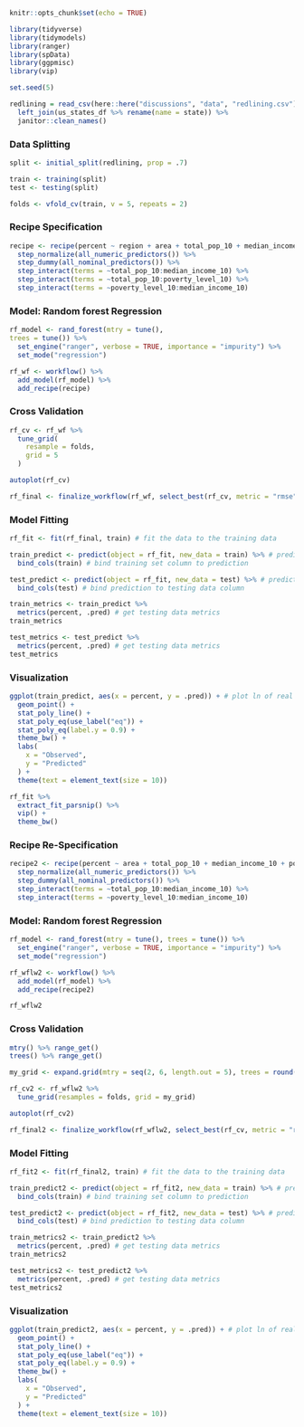```r
knitr::opts_chunk$set(echo = TRUE)

library(tidyverse)
library(tidymodels)
library(ranger)
library(spData)
library(ggpmisc)
library(vip)

set.seed(5)
```

```r
redlining = read_csv(here::here("discussions", "data", "redlining.csv")) %>% 
  left_join(us_states_df %>% rename(name = state)) %>% 
  janitor::clean_names()
```

### Data Splitting

```r
split <- initial_split(redlining, prop = .7)

train <- training(split)
test <- testing(split)

folds <- vfold_cv(train, v = 5, repeats = 2)
```

### Recipe Specification

```r
recipe <- recipe(percent ~ region + area + total_pop_10 + median_income_10 + poverty_level_10, data = train)%>%
  step_normalize(all_numeric_predictors()) %>% 
  step_dummy(all_nominal_predictors()) %>% 
  step_interact(terms = ~total_pop_10:median_income_10) %>% 
  step_interact(terms = ~total_pop_10:poverty_level_10) %>% 
  step_interact(terms = ~poverty_level_10:median_income_10) 
```

### Model: Random forest Regression

```r
rf_model <- rand_forest(mtry = tune(),
trees = tune()) %>% 
  set_engine("ranger", verbose = TRUE, importance = "impurity") %>% 
  set_mode("regression")
```

```r
rf_wf <- workflow() %>% 
  add_model(rf_model) %>% 
  add_recipe(recipe)
```

### Cross Validation

```r
rf_cv <- rf_wf %>% 
  tune_grid(
    resample = folds, 
    grid = 5
  )
```

```r
autoplot(rf_cv)
```

```r
rf_final <- finalize_workflow(rf_wf, select_best(rf_cv, metric = "rmse"))
```

### Model Fitting

```r
rf_fit <- fit(rf_final, train) # fit the data to the training data
```

```r
train_predict <- predict(object = rf_fit, new_data = train) %>% # predict the training set
  bind_cols(train) # bind training set column to prediction

test_predict <- predict(object = rf_fit, new_data = test) %>% # predict the training set
  bind_cols(test) # bind prediction to testing data column
```

```r
train_metrics <- train_predict %>%
  metrics(percent, .pred) # get testing data metrics
train_metrics

test_metrics <- test_predict %>%
  metrics(percent, .pred) # get testing data metrics
test_metrics
```

### Visualization

```r
ggplot(train_predict, aes(x = percent, y = .pred)) + # plot ln of real versus ln of predicted
  geom_point() +
  stat_poly_line() +
  stat_poly_eq(use_label("eq")) +
  stat_poly_eq(label.y = 0.9) +
  theme_bw() +
  labs(
    x = "Observed",
    y = "Predicted"
  ) +
  theme(text = element_text(size = 10))

```

```r
rf_fit %>% 
  extract_fit_parsnip() %>% 
  vip() +
  theme_bw()
```

### Recipe Re-Specification

```r
recipe2 <- recipe(percent ~ area + total_pop_10 + median_income_10 + poverty_level_10, data = train)%>%
  step_normalize(all_numeric_predictors()) %>% 
  step_dummy(all_nominal_predictors()) %>% 
  step_interact(terms = ~total_pop_10:median_income_10) %>% 
  step_interact(terms = ~poverty_level_10:median_income_10) 
```

### Model: Random forest Regression

```r
rf_model <- rand_forest(mtry = tune(), trees = tune()) %>%
  set_engine("ranger", verbose = TRUE, importance = "impurity") %>% 
  set_mode("regression")
```

```r
rf_wflw2 <- workflow() %>%
  add_model(rf_model) %>%
  add_recipe(recipe2)

rf_wflw2
```

### Cross Validation

```r
mtry() %>% range_get()
trees() %>% range_get()

my_grid <- expand.grid(mtry = seq(2, 6, length.out = 5), trees = round(seq(50, 2000, length.out = 10)))

rf_cv2 <- rf_wflw2 %>% 
  tune_grid(resamples = folds, grid = my_grid)
```

```r
autoplot(rf_cv2)
```

```r
rf_final2 <- finalize_workflow(rf_wflw2, select_best(rf_cv, metric = "rmse"))
```

### Model Fitting

```r
rf_fit2 <- fit(rf_final2, train) # fit the data to the training data
```

```r
train_predict2 <- predict(object = rf_fit2, new_data = train) %>% # predict the training set
  bind_cols(train) # bind training set column to prediction

test_predict2 <- predict(object = rf_fit2, new_data = test) %>% # predict the training set
  bind_cols(test) # bind prediction to testing data column
```

```r
train_metrics2 <- train_predict2 %>%
  metrics(percent, .pred) # get testing data metrics
train_metrics2

test_metrics2 <- test_predict2 %>%
  metrics(percent, .pred) # get testing data metrics
test_metrics2
```

### Visualization

```r
ggplot(train_predict2, aes(x = percent, y = .pred)) + # plot ln of real versus ln of predicted
  geom_point() +
  stat_poly_line() +
  stat_poly_eq(use_label("eq")) +
  stat_poly_eq(label.y = 0.9) +
  theme_bw() +
  labs(
    x = "Observed",
    y = "Predicted"
  ) +
  theme(text = element_text(size = 10))
```

```r

```
